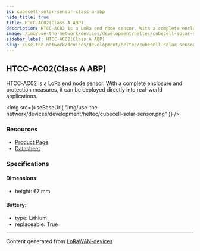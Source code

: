 ```yaml
---
id: cubecell-solar-sensor-class-a-abp
hide_title: true
title: HTCC-AC02(Class A ABP)
description: HTCC-AC02 is a LoRa end node sensor. With a complete enclosure and protection measures, it can be deployed directly into real-world applications.
image: /img/use-the-network/devices/development/heltec/cubecell-solar-sensor.png
sidebar_label: HTCC-AC02(Class A ABP)
slug: /use-the-network/devices/development/heltec/cubecell-solar-sensor-class-a-abp
---
```



## HTCC-AC02(Class A ABP)

HTCC-AC02 is a LoRa end node sensor. With a complete enclosure and protection measures, it can be deployed directly into real-world applications.

<img
src={useBaseUrl(
"img/use-the-network/devices/development/heltec/cubecell-solar-sensor.png"
)}
/>

### Resources

- [Product Page](https://heltec.org/project/htcc-ac02/)
- [Datasheet](https://heltec.org/project/htcc-ac02/#1552557147424-7f1ec-5c652144-e1d60c7e-82e5)

### Specifications

#### Dimensions:
- height: 67 mm
#### Battery: 
- type: Lithium
- replaceable: True



---
Content generated from [LoRaWAN-devices](https://github.com/TheThingsNetwork/lorawan-devices)